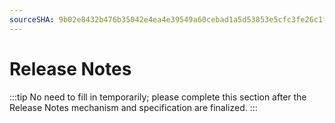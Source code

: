 ```yaml
---
sourceSHA: 9b02e8432b476b35042e4ea4e39549a60cebad1a5d53853e5cfc3fe26c1faece
---
```


# Release Notes

:::tip
No need to fill in temporarily; please complete this section after the Release Notes mechanism and specification are finalized.
:::
